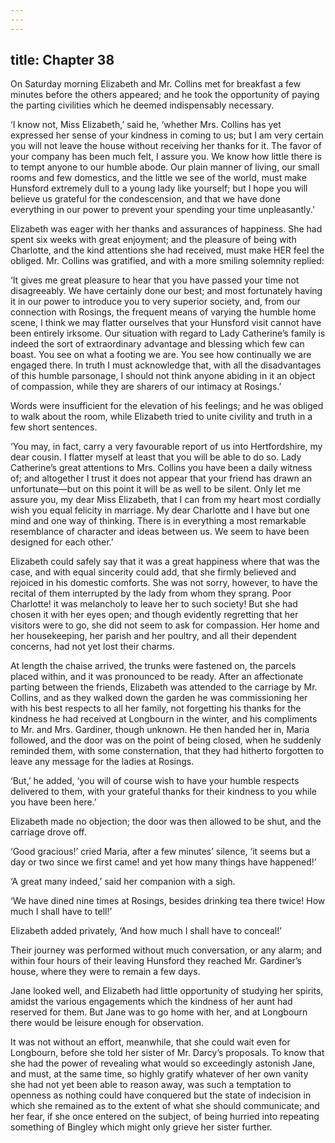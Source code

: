 ```yaml
---
---
---
```

title: Chapter 38
---

On Saturday morning Elizabeth and Mr. Collins met for breakfast a few minutes before the others appeared; and he took the opportunity of paying the parting civilities which he deemed indispensably necessary.

‘I know not, Miss Elizabeth,’ said he, ‘whether Mrs. Collins has yet expressed her sense of your kindness in coming to us; but I am very certain you will not leave the house without receiving her thanks for it. The favor of your company has been much felt, I assure you. We know how little there is to tempt anyone to our humble abode. Our plain manner of living, our small rooms and few domestics, and the little we see of the world, must make Hunsford extremely dull to a young lady like yourself; but I hope you will believe us grateful for the condescension, and that we have done everything in our power to prevent your spending your time unpleasantly.’

Elizabeth was eager with her thanks and assurances of happiness. She had spent six weeks with great enjoyment; and the pleasure of being with Charlotte, and the kind attentions she had received, must make HER feel the obliged. Mr. Collins was gratified, and with a more smiling solemnity replied:

‘It gives me great pleasure to hear that you have passed your time not disagreeably. We have certainly done our best; and most fortunately having it in our power to introduce you to very superior society, and, from our connection with Rosings, the frequent means of varying the humble home scene, I think we may flatter ourselves that your Hunsford visit cannot have been entirely irksome. Our situation with regard to Lady Catherine’s family is indeed the sort of extraordinary advantage and blessing which few can boast. You see on what a footing we are. You see how continually we are engaged there. In truth I must acknowledge that, with all the disadvantages of this humble parsonage, I should not think anyone abiding in it an object of compassion, while they are sharers of our intimacy at Rosings.’

Words were insufficient for the elevation of his feelings; and he was obliged to walk about the room, while Elizabeth tried to unite civility and truth in a few short sentences.

‘You may, in fact, carry a very favourable report of us into Hertfordshire, my dear cousin. I flatter myself at least that you will be able to do so. Lady Catherine’s great attentions to Mrs. Collins you have been a daily witness of; and altogether I trust it does not appear that your friend has drawn an unfortunate—but on this point it will be as well to be silent. Only let me assure you, my dear Miss Elizabeth, that I can from my heart most cordially wish you equal felicity in marriage. My dear Charlotte and I have but one mind and one way of thinking. There is in everything a most remarkable resemblance of character and ideas between us. We seem to have been designed for each other.’

Elizabeth could safely say that it was a great happiness where that was the case, and with equal sincerity could add, that she firmly believed and rejoiced in his domestic comforts. She was not sorry, however, to have the recital of them interrupted by the lady from whom they sprang. Poor Charlotte! it was melancholy to leave her to such society! But she had chosen it with her eyes open; and though evidently regretting that her visitors were to go, she did not seem to ask for compassion. Her home and her housekeeping, her parish and her poultry, and all their dependent concerns, had not yet lost their charms.

At length the chaise arrived, the trunks were fastened on, the parcels placed within, and it was pronounced to be ready. After an affectionate parting between the friends, Elizabeth was attended to the carriage by Mr. Collins, and as they walked down the garden he was commissioning her with his best respects to all her family, not forgetting his thanks for the kindness he had received at Longbourn in the winter, and his compliments to Mr. and Mrs. Gardiner, though unknown. He then handed her in, Maria followed, and the door was on the point of being closed, when he suddenly reminded them, with some consternation, that they had hitherto forgotten to leave any message for the ladies at Rosings.

‘But,’ he added, ‘you will of course wish to have your humble respects delivered to them, with your grateful thanks for their kindness to you while you have been here.’

Elizabeth made no objection; the door was then allowed to be shut, and the carriage drove off.

‘Good gracious!’ cried Maria, after a few minutes’ silence, ‘it seems but a day or two since we first came! and yet how many things have happened!’

‘A great many indeed,’ said her companion with a sigh.

‘We have dined nine times at Rosings, besides drinking tea there twice! How much I shall have to tell!’

Elizabeth added privately, ‘And how much I shall have to conceal!’

Their journey was performed without much conversation, or any alarm; and within four hours of their leaving Hunsford they reached Mr. Gardiner’s house, where they were to remain a few days.

Jane looked well, and Elizabeth had little opportunity of studying her spirits, amidst the various engagements which the kindness of her aunt had reserved for them. But Jane was to go home with her, and at Longbourn there would be leisure enough for observation.

It was not without an effort, meanwhile, that she could wait even for Longbourn, before she told her sister of Mr. Darcy’s proposals. To know that she had the power of revealing what would so exceedingly astonish Jane, and must, at the same time, so highly gratify whatever of her own vanity she had not yet been able to reason away, was such a temptation to openness as nothing could have conquered but the state of indecision in which she remained as to the extent of what she should communicate; and her fear, if she once entered on the subject, of being hurried into repeating something of Bingley which might only grieve her sister further.